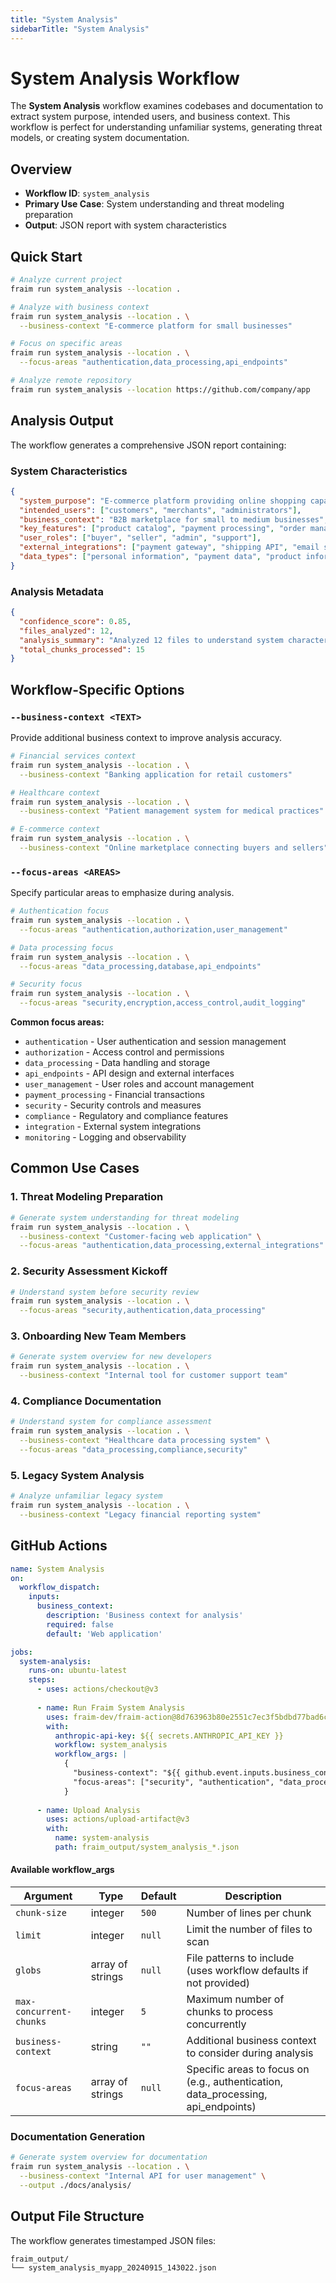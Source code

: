 ```yaml
---
title: "System Analysis"
sidebarTitle: "System Analysis"
---
```


# System Analysis Workflow

The **System Analysis** workflow examines codebases and documentation to extract system purpose, intended users, and business context. This workflow is perfect for understanding unfamiliar systems, generating threat models, or creating system documentation.

## Overview

- **Workflow ID**: `system_analysis`
- **Primary Use Case**: System understanding and threat modeling preparation
- **Output**: JSON report with system characteristics

## Quick Start

```bash
# Analyze current project
fraim run system_analysis --location .

# Analyze with business context
fraim run system_analysis --location . \
  --business-context "E-commerce platform for small businesses"

# Focus on specific areas
fraim run system_analysis --location . \
  --focus-areas "authentication,data_processing,api_endpoints"

# Analyze remote repository
fraim run system_analysis --location https://github.com/company/app
```

## Analysis Output

The workflow generates a comprehensive JSON report containing:

### System Characteristics
```json
{
  "system_purpose": "E-commerce platform providing online shopping capabilities",
  "intended_users": ["customers", "merchants", "administrators"],
  "business_context": "B2B marketplace for small to medium businesses",
  "key_features": ["product catalog", "payment processing", "order management"],
  "user_roles": ["buyer", "seller", "admin", "support"],
  "external_integrations": ["payment gateway", "shipping API", "email service"],
  "data_types": ["personal information", "payment data", "product information"]
}
```

### Analysis Metadata
```json
{
  "confidence_score": 0.85,
  "files_analyzed": 12,
  "analysis_summary": "Analyzed 12 files to understand system characteristics...",
  "total_chunks_processed": 15
}
```

## Workflow-Specific Options

### `--business-context <TEXT>`
Provide additional business context to improve analysis accuracy.

```bash
# Financial services context
fraim run system_analysis --location . \
  --business-context "Banking application for retail customers"

# Healthcare context  
fraim run system_analysis --location . \
  --business-context "Patient management system for medical practices"

# E-commerce context
fraim run system_analysis --location . \
  --business-context "Online marketplace connecting buyers and sellers"
```

### `--focus-areas <AREAS>`
Specify particular areas to emphasize during analysis.

```bash
# Authentication focus
fraim run system_analysis --location . \
  --focus-areas "authentication,authorization,user_management"

# Data processing focus
fraim run system_analysis --location . \
  --focus-areas "data_processing,database,api_endpoints"

# Security focus
fraim run system_analysis --location . \
  --focus-areas "security,encryption,access_control,audit_logging"
```

**Common focus areas:**
- `authentication` - User authentication and session management
- `authorization` - Access control and permissions
- `data_processing` - Data handling and storage
- `api_endpoints` - API design and external interfaces
- `user_management` - User roles and account management
- `payment_processing` - Financial transactions
- `security` - Security controls and measures
- `compliance` - Regulatory and compliance features
- `integration` - External system integrations
- `monitoring` - Logging and observability

## Common Use Cases

### 1. Threat Modeling Preparation
```bash
# Generate system understanding for threat modeling
fraim run system_analysis --location . \
  --business-context "Customer-facing web application" \
  --focus-areas "authentication,data_processing,external_integrations"
```

### 2. Security Assessment Kickoff
```bash
# Understand system before security review
fraim run system_analysis --location . \
  --focus-areas "security,authentication,data_processing"
```

### 3. Onboarding New Team Members
```bash
# Generate system overview for new developers
fraim run system_analysis --location . \
  --business-context "Internal tool for customer support team"
```

### 4. Compliance Documentation
```bash
# Understand system for compliance assessment
fraim run system_analysis --location . \
  --business-context "Healthcare data processing system" \
  --focus-areas "data_processing,compliance,security"
```

### 5. Legacy System Analysis
```bash
# Analyze unfamiliar legacy system
fraim run system_analysis --location . \
  --business-context "Legacy financial reporting system"
```

## GitHub Actions

```yaml
name: System Analysis
on:
  workflow_dispatch:
    inputs:
      business_context:
        description: 'Business context for analysis'
        required: false
        default: 'Web application'

jobs:
  system-analysis:
    runs-on: ubuntu-latest
    steps:
      - uses: actions/checkout@v3
      
      - name: Run Fraim System Analysis
        uses: fraim-dev/fraim-action@8d763963b80e2551c7ec3f5bdbd77bad6ce7658c
        with:
          anthropic-api-key: ${{ secrets.ANTHROPIC_API_KEY }}
          workflow: system_analysis
          workflow_args: |
            {
              "business-context": "${{ github.event.inputs.business_context }}",
              "focus-areas": ["security", "authentication", "data_processing"]
            }
      
      - name: Upload Analysis
        uses: actions/upload-artifact@v3
        with:
          name: system-analysis
          path: fraim_output/system_analysis_*.json
```

#### Available workflow_args

| Argument | Type | Default | Description |
|----------|------|---------|-------------|
| `chunk-size` | integer | `500` | Number of lines per chunk |
| `limit` | integer | `null` | Limit the number of files to scan |
| `globs` | array of strings | `null` | File patterns to include (uses workflow defaults if not provided) |
| `max-concurrent-chunks` | integer | `5` | Maximum number of chunks to process concurrently |
| `business-context` | string | `""` | Additional business context to consider during analysis |
| `focus-areas` | array of strings | `null` | Specific areas to focus on (e.g., authentication, data_processing, api_endpoints) |

### Documentation Generation
```bash
# Generate system overview for documentation
fraim run system_analysis --location . \
  --business-context "Internal API for user management" \
  --output ./docs/analysis/
```

## Output File Structure

The workflow generates timestamped JSON files:
```
fraim_output/
└── system_analysis_myapp_20240915_143022.json
```
